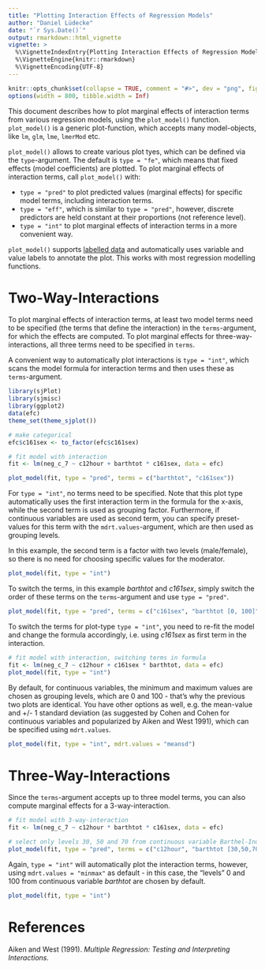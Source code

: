 ```yaml
---
title: "Plotting Interaction Effects of Regression Models"
author: "Daniel Lüdecke"
date: "`r Sys.Date()`"
output: rmarkdown::html_vignette
vignette: >
  %\VignetteIndexEntry{Plotting Interaction Effects of Regression Models}
  %\VignetteEngine{knitr::rmarkdown}
  %\VignetteEncoding{UTF-8}
---
```


```r
knitr::opts_chunk$set(collapse = TRUE, comment = "#>", dev = "png", fig.width = 7, fig.height = 3.5, message = FALSE, warning = FALSE)
options(width = 800, tibble.width = Inf)
```

This document describes how to plot marginal effects of interaction terms from various regression models, using the `plot_model()` function. `plot_model()` is a generic plot-function, which accepts many model-objects, like `lm`, `glm`, `lme`, `lmerMod` etc.

`plot_model()` allows to create various plot tyes, which can be defined via the `type`-argument. The default is `type = "fe"`, which means that fixed effects (model coefficients) are plotted. To plot marginal effects of interaction terms, call `plot_model()` with:

  * `type = "pred"` to plot predicted values (marginal effects) for specific model terms, including interaction terms.
  * `type = "eff"`, which is similar to `type = "pred"`, however, discrete predictors are held constant at their proportions (not reference level).
  * `type = "int"` to plot marginal effects of interaction terms in a more convenient way.

`plot_model()` supports [labelled data](https://cran.r-project.org/package=sjlabelled) and automatically uses variable and value labels to annotate the plot. This works with most regression modelling functions.

# Two-Way-Interactions

To plot marginal effects of interaction terms, at least two model terms need to be specified (the terms that define the interaction) in the `terms`-argument, for which the effects are computed. To plot marginal effects for three-way-interactions, all three terms need to be specified in `terms`.

A convenient way to automatically plot interactions is `type = "int"`, which scans the model formula for interaction terms and then uses these as `terms`-argument.

```r
library(sjPlot)
library(sjmisc)
library(ggplot2)
data(efc)
theme_set(theme_sjplot())

# make categorical
efc$c161sex <- to_factor(efc$c161sex)

# fit model with interaction
fit <- lm(neg_c_7 ~ c12hour + barthtot * c161sex, data = efc)

plot_model(fit, type = "pred", terms = c("barthtot", "c161sex"))
```

For `type = "int"`, no terms need to be specified. Note that this plot type automatically uses the first interaction term in the formula for the x-axis, while the second term is used as grouping factor. Furthermore, if continuous variables are used as second term, you can specify preset-values for this term with the `mdrt.values`-argument, which are then used as grouping levels.

In this example, the second term is a factor with two levels (male/female), so there is no need for choosing specific values for the moderator.

```r
plot_model(fit, type = "int")
```

To switch the terms, in this example _barthtot_ and _c161sex_, simply switch the order of these terms on the `terms`-argument and use `type = "pred"`.

```r
plot_model(fit, type = "pred", terms = c("c161sex", "barthtot [0, 100]"))
```

To switch the terms for plot-type `type = "int"`, you need to re-fit the model and change the formula accordingly, i.e. using _c161sex_ as first term in the interaction.

```r
# fit model with interaction, switching terms in formula
fit <- lm(neg_c_7 ~ c12hour + c161sex * barthtot, data = efc)
plot_model(fit, type = "int")
```

By default, for continuous variables, the minimum and maximum values are chosen as grouping levels, which are 0 and 100 - that's why the previous two plots are identical. You have other options as well, e.g. the mean-value and +/- 1 standard deviation (as suggested by Cohen and Cohen for continuous variables and popularized by Aiken and West 1991), which can be specified using `mdrt.values`.

```r
plot_model(fit, type = "int", mdrt.values = "meansd")
```

# Three-Way-Interactions

Since the `terms`-argument accepts up to three model terms, you can also compute marginal effects for a 3-way-interaction.

```r
# fit model with 3-way-interaction
fit <- lm(neg_c_7 ~ c12hour * barthtot * c161sex, data = efc)

# select only levels 30, 50 and 70 from continuous variable Barthel-Index
plot_model(fit, type = "pred", terms = c("c12hour", "barthtot [30,50,70]", "c161sex"))
```

Again, `type = "int"` will automatically plot the interaction terms, however, using `mdrt.values = "minmax"` as default - in this case, the "levels" 0 and 100 from continuous variable _barthtot_ are chosen by default.

```r
plot_model(fit, type = "int")
```

# References

Aiken and West (1991). _Multiple Regression: Testing and Interpreting Interactions._
